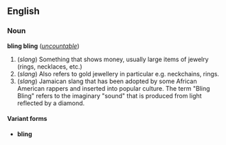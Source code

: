 ==English==
===Noun===
'''bling bling''' (''[[uncountable]]'')

#(''slang'') Something that shows money, usually large items of jewelry (rings, necklaces, etc.)
#(''slang'') Also refers to gold jewellery in particular e.g. neckchains, rings.
#(''slang'') Jamaican slang that has been adopted by some African American rappers and inserted into popular culture. The term "Bling Bling" refers to the imaginary "sound" that is produced from light reflected by a diamond.

====Variant forms====
*'''bling'''